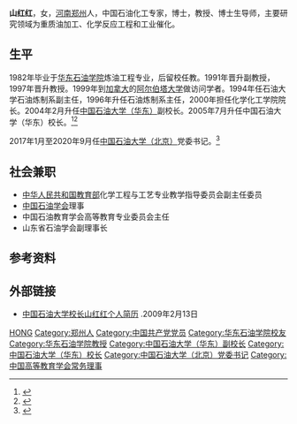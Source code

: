 '''山红红'''{{BD|1959年|9月}}，女，[[河南|河南]][[郑州|郑州]]人，中国石油化工专家，博士，教授、博士生导师，主要研究领域为重质油加工、化学反应工程和工业催化。

== 生平 ==
1982年毕业于[[华东石油学院|华东石油学院]]炼油工程专业，后留校任教。1991年晋升副教授，1997年晋升教授。1999年到[[加拿大|加拿大]]的[[阿尔伯塔大学|阿尔伯塔大学]]做访问学者。1994年任石油大学石油炼制系副主任，1996年升任石油炼制系主任，2000年担任化学化工学院院长。2004年2月升任[[中国石油大学（华东）|中国石油大学（华东）]]副校长。2005年7月升任中国石油大学（华东）校长。<ref >{{cite web |url=http://www.gerenjianli.com/Mingren/07/86mbatkcctkimi7.html |language= |title=山红红 简历 |publisher=名人简历 |date= |accessdate=2016-10 |archive-date=2021-02-03 |archive-url=https://web.archive.org/web/20210203201437/http://www.gerenjianli.com/Mingren/07/86mbatkcctkimi7.html }}</ref><ref >{{cite web|url=http://cpc.people.com.cn/gbzl/html/121000614.html | language= | title=现任中国石油大学（华东）校长山红红 |publisher=中共新闻网 |date= |accessdate=2016-10 }}</ref>

2017年1月至2020年9月任[[中国石油大学（北京）|中国石油大学（北京）]]党委书记。<ref >{{cite web |url=http://www.cup.edu.cn/xxgk/xld/shanhh.htm |language= |title=党委书记　山红红 |publisher=中国石油大学 |date=2017-01-05 |accessdate= |archive-date=2017-04-03 |archive-url=https://web.archive.org/web/20170403033237/http://www.cup.edu.cn/xxgk/xld/shanhh.htm |dead-url=no }}</ref>

== 社会兼职 ==
* [[中华人民共和国教育部|中华人民共和国教育部]]化学工程与工艺专业教学指导委员会副主任委员
* [[中国石油学会|中国石油学会]]理事
* 中国石油教育学会高等教育专业委员会主任
* 山东省石油学会副理事长

== 参考资料 ==
{{reflist}}

== 外部链接 ==
* [http://edu.people.com.cn/GB/145827/146134/146140/8802061.html 中国石油大学校长山红红个人简历] {{Wayback|url=http://edu.people.com.cn/GB/145827/146134/146140/8802061.html |date=20120129072730 }}.2009年2月13日

{{Navboxes
| title  = 山红红在[[中国高等教育学会|中国高等教育学会]]的职务
| list1  =
{{中国高等教育学会第六届理事会}}
}}

{{Authority control}}
{{DEFAULTSORT:SH山}}
[[Category:山姓|HONG]]
[[Category:郑州人|Category:郑州人]]
[[Category:中国共产党党员|Category:中国共产党党员]]
[[Category:华东石油学院校友|Category:华东石油学院校友]]
[[Category:华东石油学院教授|Category:华东石油学院教授]]
[[Category:中国石油大学（华东）副校长|Category:中国石油大学（华东）副校长]]
[[Category:中国石油大学（华东）校长|Category:中国石油大学（华东）校长]]
[[Category:中国石油大学（北京）党委书记|Category:中国石油大学（北京）党委书记]]
[[Category:中国高等教育学会常务理事|Category:中国高等教育学会常务理事]]